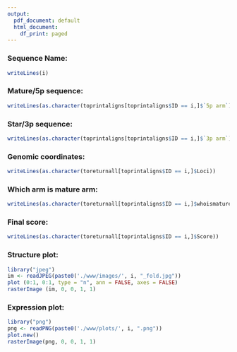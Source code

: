 ```yaml
---
output:
  pdf_document: default
  html_document:
    df_print: paged
---
```

### Sequence Name:
```r
writeLines(i)
```

### Mature/5p sequence:
```r
writeLines(as.character(toprintaligns[toprintaligns$ID == i,]$`5p arm`))
```

### Star/3p sequence:
```r
writeLines(as.character(toprintaligns[toprintaligns$ID == i,]$`3p arm`))
```

### Genomic coordinates:
```r
writeLines(as.character(toreturnall[toprintaligns$ID == i,]$Loci))
```

### Which arm is mature arm:
```r
writeLines(as.character(toreturnall[toprintaligns$ID == i,]$whoismature))
```
### Final score:
```r
writeLines(as.character(toreturnall[toprintaligns$ID == i,]$Score))
```
### Structure plot:
```r
library("jpeg")
im <- readJPEG(paste0('./www/images/', i, "_fold.jpg"))
plot (0:1, 0:1, type = "n", ann = FALSE, axes = FALSE)
rasterImage (im, 0, 0, 1, 1)
```

### Expression plot:
```r
library("png")
png <- readPNG(paste0('./www/plots/', i, ".png"))
plot.new()
rasterImage(png, 0, 0, 1, 1)
```








